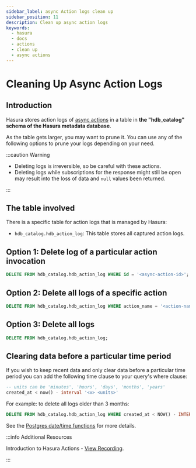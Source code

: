 ```yaml
---
sidebar_label: async Action logs clean up
sidebar_position: 11
description: Clean up async action logs
keywords:
  - hasura
  - docs
  - actions
  - clean up
  - async actions
---
```


# Cleaning Up Async Action Logs

## Introduction

Hasura stores action logs of [async actions](/actions/async-actions.mdx) in a table
in **the "hdb_catalog" schema of the Hasura metadata database**.

As the table gets larger, you may want to prune it. You can use any of the following options to prune your logs depending on
your need.

:::caution Warning

- Deleting logs is irreversible, so be careful with these actions.
- Deleting logs while subscriptions for the response might still be
  open may result into the loss of data and `null` values been
  returned.

:::

## The table involved

There is a specific table for action logs that is managed by Hasura:

- `hdb_catalog.hdb_action_log`: This table stores all captured action logs.

## Option 1: Delete log of a particular action invocation

```sql
DELETE FROM hdb_catalog.hdb_action_log WHERE id = '<async-action-id>';
```

## Option 2: Delete all logs of a specific action

```sql
DELETE FROM hdb_catalog.hdb_action_log WHERE action_name = '<action-name>';
```

## Option 3: Delete all logs

```sql
DELETE FROM hdb_catalog.hdb_action_log;
```

## Clearing data before a particular time period

If you wish to keep recent data and only clear data before a particular time period
you can add the following time clause to your query's where clause:

```sql
-- units can be 'minutes', 'hours', 'days', 'months', 'years'
created_at < now() - interval '<x> <units>'
```

For example: to delete all logs older than 3 months:

```sql
DELETE FROM hdb_catalog.hdb_action_log WHERE created_at < NOW() - INTERVAL '3 months';
```

See the [Postgres date/time functions](https://www.postgresql.org/docs/current/functions-datetime.html) for more details.


:::info Additional Resources

Introduction to Hasura Actions - [View Recording](https://hasura.io/events/webinar/hasura-actions/?pg=docs&plcmt=body&cta=view-recording&tech=).

:::

